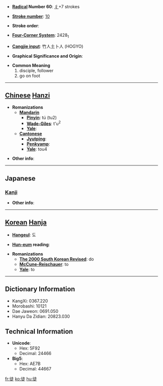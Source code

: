 * '''[[Wiktionary:Chinese radical index| Radical]] Number 60''': [[Wiktionary:Chinese radical index 彳|彳]]+7 strokes

* '''[[Wiktionary:Chinese total strokes index|Stroke number]]''': [[Wiktionary:Chinese total strokes index 10|10]]

* '''Stroke order''': 

* '''[[Wiktionary:Chinese four corner index|Four-Corner System]]''': 2428<sub>1</sub>

* '''[[Wiktionary:Chinese Cangjie index|Cangjie input]]''': 竹人土卜人 (HOGYO)

* '''Graphical Significance and Origin''': 

* '''Common Meaning'''
*#disciple, follower
*# go on foot


----

== [[Chinese]] [[Hanzi]] ==

* '''Romanizations'''
** '''[[Mandarin]]'''
*** '''[[Pinyin]]''': tú (tu2)
*** '''[[Wade-Giles]]''': t'u<sup>2</sup>
*** '''[[Yale]]''': 
** '''[[Cantonese]]'''
*** '''[[Jyutping]]''':
*** '''[[Penkyamp]]''': 
*** '''[[Yale]]''': tou4

* '''Other info''': 

----

==Japanese==
===[[Kanji]]===
{{kanji|on readings=[[と]] (to)
|kun readings=[[かち]] (kachi), [[ともがら]] (tomogara), [[いたずらに]] (itazurani)
}}

* '''Other info''':  

----

== [[Korean]] [[Hanja]] ==

* '''[[Hangeul]]''': 도

* '''[[Hun-eum]] reading''': 

* '''Romanizations'''
** '''[[The 2000 South Korean Revised Romanization|The 2000 South Korean Revised]]''': do
** '''[[McCune-Reischauer]]''': to
** '''[[Yale]]''': to

----

== Dictionary Information ==

* KangXi: 0367.220
* Morobashi: 10121
* Dae Jaweon: 0691.050
* Hanyu Da Zidian: 20823.030

== Technical Information ==

* '''Unicode''':
** Hex: 5F92
** Decimal: 24466
* '''Big5''':
** Hex: AE7B
** Decimal: 44667

[[fr:徒]]
[[ko:徒]]
[[hu:徒]]